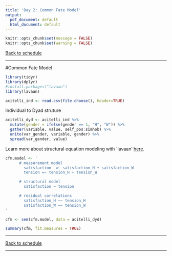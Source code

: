 ```yaml
---
title: 'Day 2: Common Fate Model'
output:
  pdf_document: default
  html_document: default
---
```

```r
knitr::opts_chunk$set(message = FALSE)
knitr::opts_chunk$set(warning = FALSE)
```

[Back to schedule](schedule.html)

*** 

#Common Fate Model

```r
library(tidyr)
library(dplyr)
#install.packages("lavaan")
library(lavaan)

acitelli_ind <- read.csv(file.choose(), header=TRUE)
```

Individual to Dyad struture

```r
acitelli_dyd <- acitelli_ind %>% 
  mutate(gender = ifelse(gender == 1, "H", "W")) %>%
  gather(variable, value, self_pos:simhob) %>%
  unite(var_gender, variable, gender) %>%
  spread(var_gender, value)
```

Learn more about structural equation modeling with `lavaan' [here](http://lavaan.ugent.be/tutorial/index.html). 

```r
cfm.model <- '
      # measurement model
        satisfaction  =~ satisfaction_H + satisfaction_W 
        tension =~ tension_H + tension_W

      # structural model
        satisfaction ~ tension

      # residual correlations
        satisfaction_H ~~ tension_H
        satisfaction_W ~~ tension_W
'

cfm <- sem(cfm.model, data = acitelli_dyd)

summary(cfm, fit.measures = TRUE)
```

***

[Back to schedule](schedule.html)

*** 

